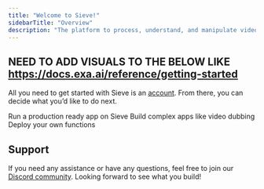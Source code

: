 ```yaml
---
title: "Welcome to Sieve!"
sidebarTitle: "Overview"
description: "The platform to process, understand, and manipulate video."
---
```


## NEED TO ADD VISUALS TO THE BELOW LIKE https://docs.exa.ai/reference/getting-started

All you need to get started with Sieve is an [account](https://www.sievedata.com/dashboard). From there, you can decide what you’d like to do next.

<CardGroup cols={3}>
  <Card 
  title="Run AI apps with API"
  href="https://sievedata.com/explore"
  icon="image"
  color="#ea5a0c"
  >
    Run a production ready app on Sieve
  </Card>
  <Card 
  title="Complex Applications" 
  href="/guide/examples/video-dubbing"
  icon="square-terminal"
  color="#16a34a"
  >
    Build complex apps like video dubbing
  </Card>
  <Card 
  title="Custom Functions" 
  icon="database"
  href="/guide/custom-apps/deploying-functions"
  >
    Deploy your own functions
  </Card>
</CardGroup>

## Support

If you need any assistance or have any questions, feel free to join our [Discord community](https://discord.com/invite/Pnh97rvRtD). Looking forward to see what you build!

